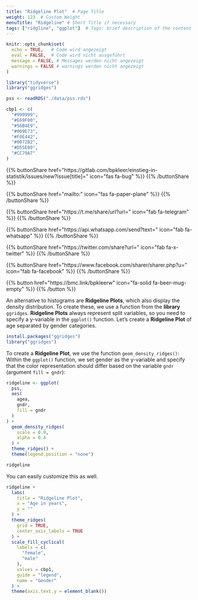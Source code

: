 ```yaml
---
title: "Ridgeline Plot"  # Page Title
weight: 123  # Custom Weight 
menuTitle: "Ridgeline" # Short Title if necessary
tags: ["ridgline", "ggplot"]  # Tags: brief description of the content
---
```

```r
knitr::opts_chunk$set(
  echo = TRUE,   # Code wird angezeigt
  eval = FALSE,  # Code wird nicht ausgeführt
  message = FALSE, # Messages werden nicht angezeigt
  warnings = FALSE # warnings werden nicht angezeigt
)

library("tidyverse")
library("ggridges")

pss <- readRDS("./data/pss.rds")

cbp1 <- c(
  "#999999", 
  "#E69F00",
  "#56B4E9",
  "#009E73",
  "#F0E442", 
  "#0072B2",
  "#D55E00",
  "#CC79A7"
)
```

{{% buttonShare href=\"https\:\/\/gitlab.com\/bpkleer\/einstieg-in-statistik\/issues\/new?issue[title]=\" icon=\"fas fa-bug\" %}} {{% /buttonShare %}} 

{{% buttonShare href=\"mailto\:\" icon=\"fas fa-paper-plane\" %}} {{% /buttonShare %}}

{{% buttonShare href=\"https\:\/\/t.me\/share\/url?url=\" icon=\"fab fa-telegram\" %}} {{% /buttonShare %}}

{{% buttonShare href=\"https\:\/\/api.whatsapp.com\/send?text=\" icon=\"fab fa-whatsapp\" %}} {{% /buttonShare %}}

{{% buttonShare href=\"https\:\/\/twitter.com\/share?url=\" icon=\"fab fa-x-twitter\" %}} {{% /buttonShare %}}

{{% buttonShare href=\"https\:\/\/www.facebook.com\/sharer\/sharer.php?u=\" icon=\"fab fa-facebook\" %}} {{% /buttonShare %}}

{{% button href=\"https\:\/\/bmc.link\/bpkleerw\" icon=\"fa-solid fa-beer-mug-empty\" %}} {{% /button %}}

An alternative to histograms are **Ridgeline Plots**, which also display the density distribution. To create these, we use a function from the **library** `ggridges`. **Ridgeline Plots** always represent split variables, so you need to specify a y-variable in the `ggplot()` function. Let's create a **Ridgeline Plot** of age separated by gender categories.

```r
install.packages("ggridges")
library("ggridges")
```

To create a **Ridgeline Plot**, we use the function `geom_density_ridges()`: Within the `ggplot()` function, we set gender as the y-variable and specify that the color representation should differ based on the variable `gndr` (argument `fill = gndr`):
```r
ridgeline <- ggplot(
  pss, 
  aes(
    agea,
    gndr,
    fill = gndr
  )
) +
  geom_density_ridges(
    scale = 0.9,
    alpha = 0.4
  ) +
  theme_ridges() +
  theme(legend.position = "none")

ridgeline
```

You can easily customize this as well.
```r
ridgeline + 
  labs(
    title = "Ridgeline Plot", 
    x = "Age in years",
    y = ""
  ) + 
  theme_ridges(
    grid = TRUE,
    center_axis_labels = TRUE
  ) + 
  scale_fill_cyclical(
    labels = c(
      "female", 
      "male"
    ),
    values = cbp1,
    guide = "legend",
    name = "Gender"
  ) +
  theme(axis.text.y = element_blank())
```
